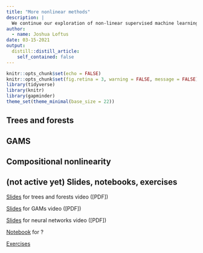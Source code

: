 ```yaml
---
title: "More nonlinear methods"
description: |
  We continue our exploration of non-linear supervised machine learning approaches including tree based methods, GAMs, and neural networks and graphs structured learning.
author:
  - name: Joshua Loftus
date: 03-15-2021
output:
  distill::distill_article:
    self_contained: false
---
```


```r
knitr::opts_chunk$set(echo = FALSE)
knitr::opts_chunk$set(fig.retina = 3, warning = FALSE, message = FALSE)
library(tidyverse)
library(knitr)
library(gapminder)
theme_set(theme_minimal(base_size = 22))
```

## Trees and forests

## GAMS

## Compositional nonlinearity

## (not active yet) Slides, notebooks, exercises

[Slides](slides/08-1-trees.html) for trees and forests video ([PDF])

[Slides](slides/08-2-GAMs.html) for GAMs video ([PDF])

[Slides](slides/08-3-neural.html) for neural networks video ([PDF])

[Notebook](notebooks/tbd.html) for ?

[Exercises](exercises/set3.html)

